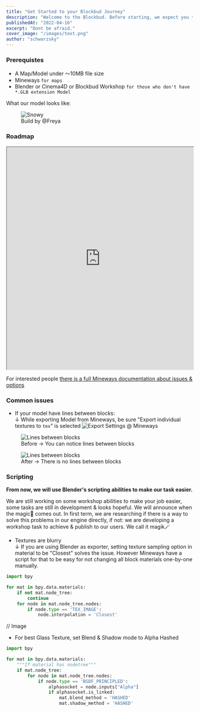 ```yaml
---
title: "Get Started to your Blockbud Journey"
description: "Welcome to the Blockbud. Before starting, we expect you to registered & confirmed your e-mail before following this tutorial."
publishedAt: "2022-04-16"
excerpt: "Dont be afraid."
cover_image: "/images/text.png"
author: "schwarzsky"
---
```


### Prerequistes

- A Map/Model under 〜10MB file size
- Mineways `for maps`
- Blender or Cinema4D or Blockbud Workshop `for those who don't have *.GLB extension Model`

What our model looks like:

<figure>
  <img src="https://i.imgur.com/ji4cKxP.png" alt="Snowy" />
  <figcaption>Build by @Freya</figcaption>
</figure>

### Roadmap

<iframe
  width="100%"
  height="600px"
  src="https://www.figma.com/embed?embed_host=share&url=https%3A%2F%2Fwww.figma.com%2Ffile%2FZQYYxjAMLuo4keuw1EuseD%2FBlockbud---Get-Started%3Fnode-id%3D0%253A1"
  allowfullscreen
></iframe>

For interested people [there is a full Mineways documentation about issues & options](http://www.realtimerendering.com/erich/minecraft/public/mineways/mineways.html)

### Common issues

- If your model have lines between blocks:<br/>
  ↓ While exporting Model from Mineways, be sure "Export individual textures to `tex`" is selected
  <img src="https://soo.gg/u/YjdN6jSO.png" alt="Export Settings @ Mineways" />

<figure>
  <img
    src="https://images-ext-2.discordapp.net/external/pPYBnJpuQ_lSqTTFifJnNIf2Ah12NUuoo-u4-oWfl8s/https/soo.gg/u/m5Vnc307.png"
    alt="Lines between blocks"
  />
  <figcaption>Before -> You can notice lines between blocks</figcaption>
</figure>

<figure>
  <img
    src="https://images-ext-1.discordapp.net/external/gY-DjD-jywYyN9t6PmiFvYZ_dEEcNysFbpYiUETcM7o/https/soo.gg/u/qSXOsgpG.png"
    alt="Lines between blocks"
  />
  <figcaption>After -> There is no lines between blocks</figcaption>
</figure>

### Scripting

**From now, we will use Blender's scripting abilities to make our task easier.**

We are still working on some workshop abilities to make your job easier, some tasks are still in development & looks hopeful. We will announce when the magic🧙 comes out. In first term, we are researching if there is a way to solve this problems in our engine directly, if not: we are developing a workshop task to achieve & publish to our users. We call it magik🪄

- Textures are blurry<br/>
  ↓ If you are using Blender as exporter, setting texture sampling option in material to be "Closest" solves the issue. However Mineways have a script for that to be easy for not changing all block materials one-by-one manually.

```py
import bpy

for mat in bpy.data.materials:
    if not mat.node_tree:
        continue
    for node in mat.node_tree.nodes:
        if node.type == 'TEX_IMAGE':
            node.interpolation = 'Closest'
```

// Image

- For best Glass Texture, set Blend & Shadow mode to Alpha Hashed

```py
import bpy

for mat in bpy.data.materials:
    """If material has nodetree"""
    if mat.node_tree:
        for node in mat.node_tree.nodes:
            if node.type == 'BSDF_PRINCIPLED':
                alphasocket = node.inputs["Alpha"]
                if alphasocket.is_linked:
                    mat.blend_method = 'HASHED'
                    mat.shadow_method = 'HASHED'
```
